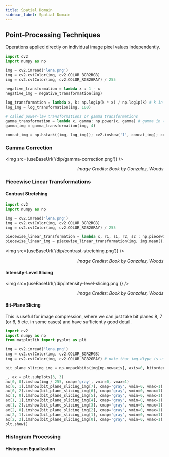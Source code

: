 ```yaml
---
title: Spatial Domain
sidebar_label: Spatial Domain
---
```



## Point-Processing Techniques

Operations applied directly on individual image pixel values independently.

```py
import cv2
import numpy as np

img = cv2.imread('lena.png')
img = cv2.cvtColor(img, cv2.COLOR_BGR2RGB)
img = cv2.cvtColor(img, cv2.COLOR_RGB2GRAY) / 255

negative_transformation = lambda x : 1 - x
negative_img = negative_transformation(img)

log_transformation = lambda x, k: np.log1p(k * x) / np.log1p(k) # k in (-1, inf) - {1}. k = 1 is limiting case of identity function
log_img = log_transformation(img, 100)

# called power-law transformations or gamma transformations
gamma_transformation = lambda x, gamma: np.power(x, gamma) # gamma in (0, inf). gamma = 1 is case of identity function
gamma_img = gamma_transformation(img, 4)

concat_img = np.hstack((img, log_img)); cv2.imshow('1', concat_img); cv2.waitKey()
```

### Gamma Correction

<img src={useBaseUrl('/dip/gamma-correction.png')} />
<div align="right"><em>Image Credits: Book by Gonzalez, Woods</em></div>

### Piecewise Linear Transformations

#### Contrast Stretching

```py
import cv2
import numpy as np

img = cv2.imread('lena.png')
img = cv2.cvtColor(img, cv2.COLOR_BGR2RGB)
img = cv2.cvtColor(img, cv2.COLOR_RGB2GRAY) / 255

piecewise_linear_transformation = lambda x, r1, s1, r2, s2 : np.piecewise(x, [x <= r1, x >= r2], [lambda x: s1 * x / r1, lambda x: 1 + (1 - s2) * (x - 1) / (1 - r2), lambda x : s1 + (s1 - s2) * (x - r1) / (r1 - r2)])
piecewise_linear_img = piecewise_linear_transformation(img, img.mean(), 0, img.mean(), 1)
```

<img src={useBaseUrl('/dip/contrast-stretching.png')} />
<div align="right"><em>Image Credits: Book by Gonzalez, Woods</em></div>

#### Intensity-Level Slicing

<img src={useBaseUrl('/dip/intensity-level-slicing.png')} />
<div align="right"><em>Image Credits: Book by Gonzalez, Woods</em></div>


#### Bit-Plane Slicing

This is useful for image compression, where we can just take bit planes 8, 7 (or 6, 5 etc. in some cases) and have sufficiently good detail.

```py
import cv2
import numpy as np
from matplotlib import pyplot as plt

img = cv2.imread('lena.png')
img = cv2.cvtColor(img, cv2.COLOR_BGR2RGB)
img = cv2.cvtColor(img, cv2.COLOR_RGB2GRAY) # note that img.dtype is uint8

bit_plane_slicing_img = np.unpackbits(img[np.newaxis], axis=0, bitorder='little').astype(np.float64)

_, ax = plt.subplots(3, 3)
ax[0, 0].imshow(img / 255, cmap='gray', vmin=0, vmax=1)
ax[0, 1].imshow(bit_plane_slicing_img[7], cmap='gray', vmin=0, vmax=1)
ax[0, 2].imshow(bit_plane_slicing_img[6], cmap='gray', vmin=0, vmax=1)
ax[1, 0].imshow(bit_plane_slicing_img[5], cmap='gray', vmin=0, vmax=1)
ax[1, 1].imshow(bit_plane_slicing_img[4], cmap='gray', vmin=0, vmax=1)
ax[1, 2].imshow(bit_plane_slicing_img[3], cmap='gray', vmin=0, vmax=1)
ax[2, 0].imshow(bit_plane_slicing_img[2], cmap='gray', vmin=0, vmax=1)
ax[2, 1].imshow(bit_plane_slicing_img[1], cmap='gray', vmin=0, vmax=1)
ax[2, 2].imshow(bit_plane_slicing_img[0], cmap='gray', vmin=0, vmax=1)
plt.show()
```

### Histogram Processing

#### Histogram Equalization